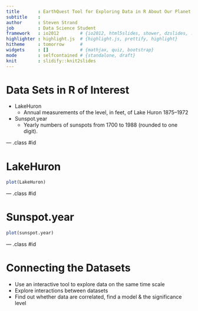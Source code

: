 ```yaml
---
title       : EarthQuest Tool for Exploring Data in R About Our Planet
subtitle    : 
author      : Steven Strand
job         : Data Science Student
framework   : io2012        # {io2012, html5slides, shower, dzslides, ...}
highlighter : highlight.js  # {highlight.js, prettify, highlight}
hitheme     : tomorrow      # 
widgets     : []            # {mathjax, quiz, bootstrap}
mode        : selfcontained # {standalone, draft}
knit        : slidify::knit2slides
---
```


# Data Sets in R of Interest

* LakeHuron
  * Annual measurements of the level, in feet, of Lake Huron 1875–1972
* Sunspot.year
  * Yearly numbers of sunspots from 1700 to 1988 (rounded to one digit).

--- .class #id 

# LakeHuron
```r
plot(LakeHuron)
```

--- .class #id 

# Sunspot.year
```r
plot(sunspot.year)
```

--- .class #id 

# Connecting the Datasets

* Use an interactive tool to explore data on the same time scale
* Explore interactions between datasets
* Find out whether data are correlated, find a model & the significance level
